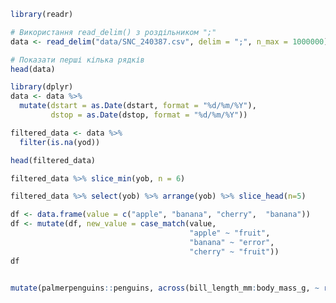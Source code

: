 ```r
library(readr)

# Використання read_delim() з роздільником ";"
data <- read_delim("data/SNC_240387.csv", delim = ";", n_max = 1000000)

# Показати перші кілька рядків
head(data)
```
```r
library(dplyr)
data <- data %>%
  mutate(dstart = as.Date(dstart, format = "%d/%m/%Y"),
         dstop = as.Date(dstop, format = "%d/%m/%Y"))
```

```r
filtered_data <- data %>%
  filter(is.na(yod))

head(filtered_data)
```
```r
filtered_data %>% slice_min(yob, n = 6)
```
```r
filtered_data %>% select(yob) %>% arrange(yob) %>% slice_head(n=5)
```
```r
df <- data.frame(value = c("apple", "banana", "cherry",  "banana"))
df <- mutate(df, new_value = case_match(value,
                                        "apple" ~ "fruit",
                                        "banana" ~ "error",
                                        "cherry" ~ "fruit"))
df
```

```r

```
```r
mutate(palmerpenguins::penguins, across(bill_length_mm:body_mass_g, ~ round(.x / 1000, 4)))
```






